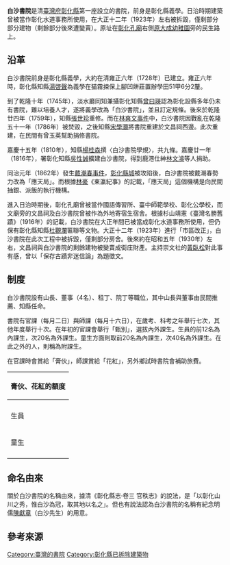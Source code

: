'''白沙書院'''是清[[臺灣府|臺灣府]][[彰化縣_(清朝)|彰化縣]]第一座設立的書院，前身是彰化縣義學{{r|林}}{{r|辭}}。日治時期建築曾被當作彰化水道事務所使用，在大正十二年（1923年）左右被拆毀，僅剩部分部分建物（剩餘部分後來遭變賣）{{r|辭}}{{r|林}}。原址在[[彰化孔廟|彰化孔廟]]右側[[原彰化第二幼稚園|原大成幼稚園]]旁的民生路上{{r|林}}。

== 沿革 ==
白沙書院前身是彰化縣義學，大約在清雍正六年（1728年）已建立{{r|林}}。雍正六年時，彰化縣知縣[[湯啓聲|湯啓聲]]為義學在猫霧捒保上腳凹餅莊置辦學田51甲6分2釐{{r|林}}。

到了乾隆十年（1745年），淡水廳同知兼攝彰化知縣[[曾曰瑛|曾曰瑛]]認為彰化設縣多年仍未有書院，難以培養人才，遂將義學改為「白沙書院」，並且訂定規條{{r|林}}{{r|辭}}{{r|省志學校}}。後來於乾隆廿四年（1759年），知縣[[張世珍_(乾隆進士)|張世珍]]重修{{r|林}}{{r|辭}}{{r|省志學校}}。而在[[林爽文事件|林爽文事件]]中，白沙書院因戰亂在乾隆五十一年（1786年）被焚毀，之後知縣[[宋學灝|宋學灝]]將書院重建於文昌祠西邊{{r|林}}{{r|辭}}{{r|省志學校}}。此次重建，在民間有曾玉英幫助捐修書院{{r|林}}。

嘉慶十五年（1810年），知縣[[楊桂森|楊桂森]]撰〈白沙書院學規〉，共九條{{r|林}}{{r|辭}}。嘉慶廿一年（1816年），署彰化知縣[[吳性誠|吳性誠]]擴建白沙書院，得到鹿港仕紳[[林文濬|林文濬]]等人捐助{{r|林}}{{r|辭}}{{r|省志學校}}。

同治元年（1862年）發生[[戴潮春事件|戴潮春事件]]，[[彰化縣城|彰化縣城]]被攻陷後，白沙書院被戴潮春勢力改為「應天局」{{r|林}}{{r|辭}}。而根據[[林豪|林豪]]《東瀛紀事》的記載，「應天局」這個機構是向民間抽銀、派飯的執行機構{{r|林}}。

進入日治時期後，彰化孔廟曾被當作國語傳習所、臺中師範學校、彰化公學校，而文廟旁的文昌祠及白沙書院曾被作為外地寄宿生宿舍{{r|林}}。根據杉山靖憲《臺灣名勝舊蹟》（1916年）的記載，白沙書院在大正年間已被當成彰化水道事務所使用，但仍保有彰化縣知縣[[杜觀瀾|杜觀瀾]]匾聯等文物{{r|林}}。大正十二年（1923年）進行「市區改正」，白沙書院在此次工程中被拆毀，僅剩部分房舍{{r|林}}。後來約在昭和五年（1930年）左右，文昌祠與白沙書院的剩餘建物被變賣成街庄財產{{r|林}}。主持崇文社的[[黃臥松|黃臥松]]對此事有感，曾以「保存古蹟非迷信論」為題徵文{{r|林}}。

== 制度 ==
白沙書院設有山長、董事（4名）、租丁、院丁等職位，其中山長與董事由民間推薦、知縣任命{{r|省志學校}}。

書院有官課（每月二日）與師課（每月十六日），在歲考、科考之年舉行七次，其他年度舉行十次{{r|省志學校}}。在年初的官課會舉行「甄別」，選拔內外課生{{r|省志學校}}。生員的前12名為內課生，次20名為外課生{{r|省志學校}}。童生方面則取前20名為內課生，次40名為外課生{{r|省志學校}}。在此之外的人，則稱為附課生{{r|省志學校}}。

在官課時會賞給「膏伙」，師課賞給「花紅」，另外鄉試時書院會補助旅費{{r|省志學校}}。

{|class=wikitable
|-
!colspan=3|膏伙、花紅的額度
|-
| ||內課生||外課生
|-
|生員||2圓40錢||1圓20錢
|-
|童生||1圓20錢||80錢

|-
|}

== 命名由來 ==
關於白沙書院的名稱由來，據清《彰化縣志‧卷三 官秩志》的說法，是「以彰化山川之秀，惟白沙為冠，取其地以名之」{{r|林}}。但也有說法認為白沙書院的名稱有紀念明儒[[陳獻章|陳獻章]]（白沙先生）的用意{{r|林}}。

== 參考來源 ==
{{reflist|refs=
<ref name="辭">{{cite book|author=吳明勇 |title=《臺灣歷史辭典》|chapter=白沙書院 |publisher=遠流 |isbn=957-01-7430-7 |date=2006-09-25 |edition=四版一刷 |pages=268 }}</ref>
<ref name="林">{{cite book|author=林文龍 |title=《彰化書院與科舉》 |publisher=晨星 |date=2012-02-20 |isbn=978-986-177-583-8 |pages=28-49}}</ref>
<ref name="省志學校">{{cite book|author=劉寧顏（總纂）、李雄揮、程大學、司琦 |title=《[[重修臺灣省通志|重修臺灣省通志]]》卷六·文教志（學校教育篇）|publisher=[[臺灣省文獻委員會|臺灣省文獻委員會]] |date=1993-04-15 |isbn=957-00-2025-3 |pages=128、129 }}</ref>
}}

{{書院系列}}
{{臺灣的書院}}

[[Category:臺灣的書院|Category:臺灣的書院]]
[[Category:彰化縣已拆除建築物|Category:彰化縣已拆除建築物]]